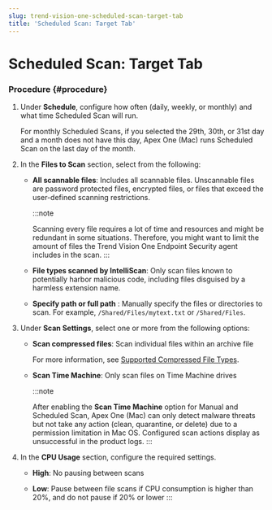```yaml
---
slug: trend-vision-one-scheduled-scan-target-tab
title: 'Scheduled Scan: Target Tab'
---
```

# Scheduled Scan: Target Tab

### Procedure {#procedure}

1.  Under **Schedule**, configure how often (daily, weekly, or monthly) and what time Scheduled Scan will run.

    For monthly Scheduled Scans, if you selected the 29th, 30th, or 31st day and a month does not have this day, Apex One (Mac) runs Scheduled Scan on the last day of the month.

2.  In the **Files to Scan** section, select from the following:

    - **All scannable files**: Includes all scannable files. Unscannable files are password protected files, encrypted files, or files that exceed the user-defined scanning restrictions.

      :::note

      Scanning every file requires a lot of time and resources and might be redundant in some situations. Therefore, you might want to limit the amount of files the Trend Vision One Endpoint Security agent includes in the scan.
      :::

    - **File types scanned by IntelliScan**: Only scan files known to potentially harbor malicious code, including files disguised by a harmless extension name.

    - **Specify path or full path** : Manually specify the files or directories to scan. For example, `/Shared/Files/mytext.txt` or `/Shared/Files`.

3.  Under **Scan Settings**, select one or more from the following options:

    - **Scan compressed files**: Scan individual files within an archive file

      For more information, see [Supported Compressed File Types](supported-compressed-file-types.mdx).

    - **Scan Time Machine**: Only scan files on Time Machine drives

      :::note

      After enabling the **Scan Time Machine** option for Manual and Scheduled Scan, Apex One (Mac) can only detect malware threats but not take any action (clean, quarantine, or delete) due to a permission limitation in Mac OS. Configured scan actions display as unsuccessful in the product logs.
      :::

4.  In the **CPU Usage** section, configure the required settings.

    - **High**: No pausing between scans

    - **Low**: Pause between file scans if CPU consumption is higher than 20%, and do not pause if 20% or lower
:::
